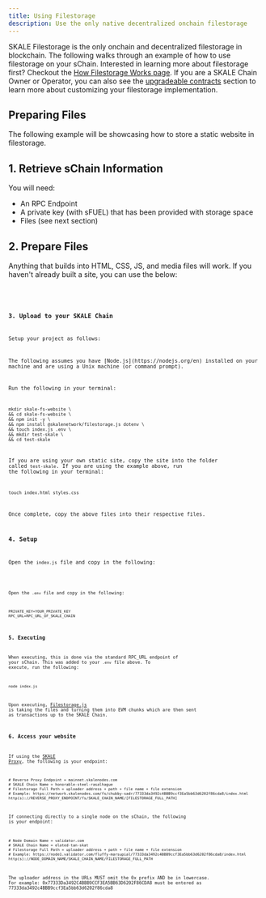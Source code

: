 ```yaml
---
title: Using Filestorage
description: Use the only native decentralized onchain filestorage
---
```



SKALE Filestorage is the only onchain and decentralized filestorage in blockchain. The following walks through an example of how to use filestorage on your sChain.
Interested in learning more about filestorage first? Checkout the [How Filestorage Works page](/how-skale-works/filestroage). If you are a SKALE Chain Owner or Operator,
you can also see the [upgradeable contracts](/run-a-skale-chain/upgradeable-contracts) section to learn more about customizing your filestorage implementation.

## Preparing Files

The following example will be showcasing how to store a static website in filestorage.

## 1. Retrieve sChain Information
You will need:
- An RPC Endpoint
- A private key (with sFUEL) that has been provided with storage space
- Files (see next section)

## 2. Prepare Files

Anything that builds into HTML, CSS, JS, and media files will work. If you haven't already built a site, you can use the below:

<Code code={indexHtmlCode} lang="html" title="index.html" />
<Code code={stylesCssCode} lang="css" title="styles.css" />

### 3. Upload to your SKALE Chain

Setup your project as follows:
<Aside type="note">
The following assumes you have [Node.js](https://nodejs.org/en) installed on your machine and are using a Unix machine (or command prompt).
</Aside>

Run the following in your terminal:

```shell
mkdir skale-fs-website \
&& cd skale-fs-website \
&& npm init -y \
&& npm install @skalenetwork/filestorage.js dotenv \
&& touch index.js .env \
&& mkdir test-skale \
&& cd test-skale
```

If you are using your own static site, copy the site into the folder called `test-skale`. If you are using the example above,
run the following in your terminal:

```shell
touch index.html styles.css
```

Once complete, copy the above files into their respective files.

### 4. Setup

Open the `index.js` file and copy in the following:

<Code code={filestorageUploadCode} lang="js" title="index.js" />

Open the `.env` file and copy in the following:

```text
PRIVATE_KEY=YOUR_PRIVATE_KEY
RPC_URL=RPC_URL_OF_SKALE_CHAIN
```

### 5. Executing

When executing, this is done via the standard RPC_URL endpoint of your sChain. This was added to your `.env` file above.
To execute, run the following:

```shell
node index.js
```

Upon executing, [Filestorage.js](https://github.com/skalenetwork/filestorage.js) is taking the files and turning them into EVM chunks which are then sent as transactions
up to the SKALE Chain.

### 6. Access your website

If using the [SKALE Proxy](/run-a-skale-chain/schain-rpcs), the following is your endpoint:

```shell
# Reverse Proxy Endpoint = mainnet.skalenodes.com
# SKALE Chain Name = honorable-steel-rasalhague
# Filestorage Full Path = uploader address + path + file name + file extension 
# Example: https://network.skalenodes.com/fs/chubby-sadr/77333da3492c4BBB9ccf3Ea5bb63d6202f86cda8/index.html
http(s)://REVERSE_PROXY_ENDPOINT/fs/SKALE_CHAIN_NAME/[FILESTORAGE_FULL_PATH]
```

If connecting directly to a single node on the sChain, the following is your endpoint:

```shell
# Node Domain Name = validator.com
# SKALE Chain Name = elated-tan-skat
# Filestorage Full Path = uploader address + path + file name + file extension 
# Example: https://node1.validator.com/fluffy-marsupial/77333da3492c4BBB9ccf3Ea5bb63d6202f86cda8/index.html
http(s)://NODE_DOMAIN_NAME/SKALE_CHAIN_NAME/FILESTORAGE_FULL_PATH
```

<Aside type="note">
The uploader address in the URLs MUST omit the 0x prefix AND be in lowercase.
For example: 0x77333Da3492C4BBB9CCF3EA5BB63D6202F86CDA8 must be entered as 77333da3492c4BBB9ccf3Ea5bb63d6202f86cda8
</Aside>